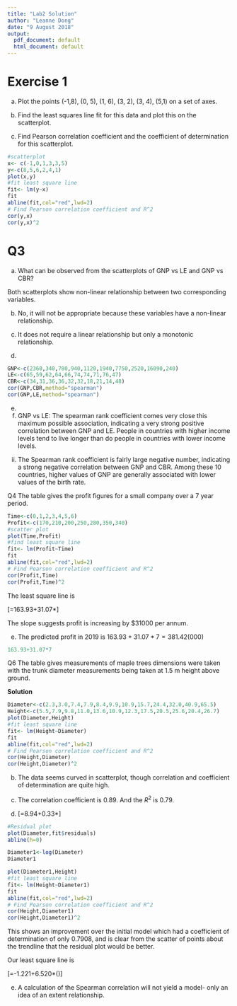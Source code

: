 ```yaml
---
title: "Lab2 Solution"
author: "Leanne Dong"
date: "9 August 2018"
output:
  pdf_document: default
  html_document: default
---
```


# Exercise 1

(a) Plot the points (-1,8), (0, 5), (1, 6), (3, 2), (3, 4), (5,1) on a set of axes.

(b) Find the least squares line fit for this data and plot this on the scatterplot.

(c) Find Pearson correlation coefficient and the coefficient of determination for this scatterplot.

```r
#scatterplot
x<- c(-1,0,1,3,3,5)
y<-c(8,5,6,2,4,1)
plot(x,y)
#fit least square line
fit<- lm(y~x)
fit
abline(fit,col="red",lwd=2)
# Find Pearson correlation coefficient and R^2
cor(y,x)
cor(y,x)^2
```

# Q3 

(a) What can be observed from the scatterplots of GNP vs LE and GNP vs CBR?

Both scatterplots show non-linear relationship between two corresponding variables.

(b) No, it will not be appropriate because these variables have a non-linear relationship.

(c) It does not require a linear relationship but only a monotonic relationship.

(d)

```r
GNP<-c(2360,340,780,940,1120,1940,7750,2520,16090,240)
LE<-c(65,59,62,64,66,74,74,71,76,47)
CBR<-c(34,31,36,36,32,32,18,21,14,48)
cor(GNP,CBR,method="spearman")
cor(GNP,LE,method="spearman")
```

(e) 

(i) GNP vs LE: The spearman rank coefficient comes very close this maximum possible association, indicating a very strong positive correlation between GNP and LE. People in countries with higher income levels tend to live longer than do people in countries with lower income levels.

(ii) The Spearman rank coefficient is fairly large negative number, indicating a strong negative correlation between GNP and CBR. Among these 10 countries, higher values of GNP are generally associated with lower values of the birth rate.

Q4 The table gives the profit figures for a small company over a 7 year period.

```r
Time<-c(0,1,2,3,4,5,6)
Profit<-c(170,210,200,250,280,350,340)
#scatter plot
plot(Time,Profit)
#find least square line
fit<- lm(Profit~Time)
fit
abline(fit,col="red",lwd=2)
# Find Pearson correlation coefficient and R^2
cor(Profit,Time)
cor(Profit,Time)^2
```
The least square line is

\[\text{Profit}=163.93+31.07*\text{Time}\]

The slope suggests profit is increasing by $31000 per annum.

(e) The predicted profit in 2019 is $163.93+31.07*7=381.42(000)$

```r
163.93+31.07*7
```

Q6 The table gives measurements of maple trees dimensions were taken with the trunk diameter
measurements being taken at 1.5 m height above ground.

**Solution**

```r
Diameter<-c(2.3,3.0,7.4,7.9,8.4,9.9,10.9,15.7,24.4,32.0,40.9,65.5)
Height<-c(5.5,7.9,9.8,11.0,13.6,10.9,12.3,17.5,20.5,25.6,20.4,26.7)
plot(Diameter,Height)
#fit least square line
fit<- lm(Height~Diameter)
fit
abline(fit,col="red",lwd=2)
# Find Pearson correlation coefficient and R^2
cor(Height,Diameter)
cor(Height,Diameter)^2
```
(b) The data seems curved in scatterplot, though correlation and coefficient of determination are quite high.

(c) The correlation coefficient is 0.89. And the $R^2$ is 0.79.

(d) \[\text{height}=8.94+0.33*\text{diameter}\]

```r
#Residual plot
plot(Diameter,fit$residuals)
abline(h=0)
```
```r
Diameter1<-log(Diameter)
Diameter1
```

```r
plot(Diameter1,Height)
#fit least square line
fit<- lm(Height~Diameter1)
fit
abline(fit,col="red",lwd=2)
# Find Pearson correlation coefficient and R^2
cor(Height,Diameter1)
cor(Height,Diameter1)^2
```
This shows an improvement over the initial model which had a coefficient of determination of only 0.7908, and is clear from the scatter of points about the trendline that the residual plot would be better.

Our least square line is

\[\text{height}=-1.221+6.520*\log(\text{Diameter})\]

(e) A calculation of the Spearman correlation will not yield a model- only an idea of an extent relationship.